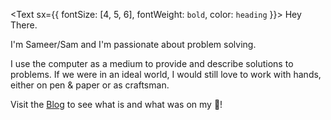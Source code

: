 <Text sx={{ fontSize: [4, 5, 6], fontWeight: `bold`, color: `heading` }}>
  Hey There.
</Text>

I'm Sameer/Sam and I'm passionate about problem solving.

I use the computer as a medium to provide and describe solutions to problems. If we were in an
ideal world, I would still love to work with hands, either on pen & paper or as craftsman.

Visit the [Blog](/blog) to see what is and what was on my 🧠!
